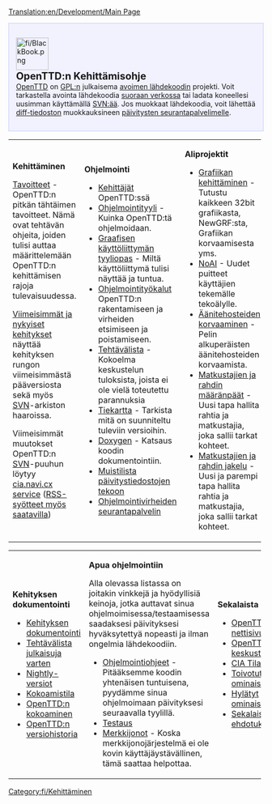 [[Translation:en/Development/Main Page]]

<div style="background-color: #f1f2fe; border: 1px solid #c7c8fe; margin:0; padding: 1em 1em 1em 1em; text-align:left">
[[File:fi/BlackBook.png|64px|left]]
<strong style="font-size:1.4em; display:block">OpenTTD:n Kehittämisohje</strong>
[[fi/Manual/Main Page|OpenTTD]] on [http://www.gnu.org/copyleft/gpl.html GPL:n] julkaisema [https://www.wikipedia.org/wiki/fi:Open_Source avoimen lähdekoodin] projekti. Voit tarkastella avointa lähdekoodia [http://svn.openttd.org/ suoraan verkossa] tai ladata koneellesi uusimman käyttämällä [[fi/SVN|SVN:ää]]. Jos muokkaat lähdekoodia, voit lähettää [[fi/SVN#Kuinka_teen_diff-tiedoston_jakaakseni_sen_muiden_koodaajien_kanssa.3F|diff-tiedoston]] muokkauksineen [http://bugs.openttd.org päivitysten seurantapalvelimelle].
</div>
{| cellspacing="3" class="mainpagetable" align="center" cellpadding="10px" style="background-color: #E7EBFF; border: 1px solid #c7c8fe; margin:0; border-top:none; padding:0"
|- valign="top" 
|width="33%"|
<font size="3">'''Kehittäminen'''</font> <!-----------------------Kehittäminen--------->

[[fi/Tavoitteet|Tavoitteet]] - OpenTTD:n pitkän tähtäimen tavoitteet. Nämä ovat tehtävän ohjeita, joiden tulisi auttaa määrittelemään OpenTTD:n kehittämisen rajoja tulevaisuudessa.

[[fi/Viimeisimmät ja nykyiset kehitykset|Viimeisimmät ja nykyiset kehitykset]] näyttää kehityksen rungon viimeisimmästä pääversiosta sekä myös [[fi/SVN|SVN]]-arkiston haaroissa.

Viimeisimmät muutokset OpenTTD:n [[fi/SVN|SVN]]-puuhun löytyy [http://cia.navi.cx/stats/project/OpenTTD cia.navi.cx service] ([http://cia.navi.cx/stats/project/OpenTTD/.rss?ver=2&medium=unquoted&limit=15 RSS-syötteet myös saatavilla])

|width="33%"|
<font size="3">'''Ohjelmointi'''</font>  <!-----------------------Ohjelmointi--------->

*[[fi/Kehittäjät|Kehittäjät]] OpenTTD:ssä
*[[fi/Ohjelmointityyli|Ohjelmointityyli]] - Kuinka OpenTTD:tä ohjelmoidaan.
*[[fi/Graafisen käyttöliittymän tyyli|Graafisen käyttöliittymän tyyliopas]] - Miltä käyttöliittymä tulisi näyttää ja tuntua.
*[[fi/Ohjelmointityökalut|Ohjelmointityökalut]] OpenTTD:n rakentamiseen ja virheiden etsimiseen ja poistamiseen.
*[[en/Archive/Community/Todo list|Tehtävälista]] - Kokoelma keskustelun tuloksista, joista ei ole vielä toteutettu parannuksia 
*[[en/Archive/Lists/Roadmap|Tiekartta]] - Tarkista mitä on suunniteltu tuleviin versioihin.
*[http://docs.openttd.org Doxygen] - Katsaus koodin dokumentointiin.
*[[fi/Päivitystiedostojen Muistilista|Muistilista päivitystiedostojen tekoon]]
*[http://bugs.openttd.org/ Ohjelmointivirheiden seurantapalvelin]

|width="33%"|
<font size="3">'''Aliprojektit'''</font> <!-----------------------Aliprojektit--------->

*[[fi/Grafiikan kehittäminen|Grafiikan kehittäminen]] - Tutustu kaikkeen 32bit grafiikasta, NewGRF:sta, Grafiikan korvaamisesta yms.
*[[fi/AI/Pääsivu|NoAI]] - Uudet puitteet käyttäjien tekemälle tekoälylle.
*[[en/Archive/Community/Sound Effects Replacement|Äänitehosteiden korvaaminen]] - Pelin alkuperäisten äänitehosteiden korvaamista.
*[[en/Community/Patches/Passenger and cargo destinations|Matkustajien ja rahdin määränpäät]] - Uusi tapa hallita rahtia ja matkustajia, joka sallii tarkat kohteet.
*[[en/Manual/Passenger and cargo distribution|Matkustajien ja rahdin jakelu]] - Uusi ja parempi tapa hallita rahtia ja matkustajia, joka sallii tarkat kohteet.
|}  <!------------- 3. osa ------------->
{| cellspacing="3" class="mainpagetable" align="center" cellpadding="10px" style="background-color: #E7EBFF; border: 1px solid #c7c8fe; margin:0; border-top:none; padding:0; margin-bottom:2em"
|- valign="top"
|width="33%"|
<font size="3">'''Kehityksen dokumentointi'''</font>  <!---------Kehityksen dokumentointi--------->

*[[fi/Kehityksen dokumentointi|Kehityksen dokumentointi]]
*[[fi/Tehtävälista julkaisuja varten|Tehtävälista julkaisuja varten]]
*[[fi/Nightly-versiot|Nightly-versiot]]
*[[fi/Kokoamistila|Kokoamistila]]
*[[:Category:en/Compiling OpenTTD|OpenTTD:n kokoaminen]]
*[[fi/N versiohistoria|OpenTTD:n versiohistoria]]

|width="33%"|
<font size="3">'''Apua ohjelmointiin'''</font>  <!------------- Apua ohjelmointiin ------------->

Alla olevassa listassa on joitakin vinkkejä ja hyödyllisiä keinoja, jotka auttavat sinua ohjelmoimisessa/testaamisessa saadaksesi päivityksesi hyväksytettyä nopeasti ja ilman ongelmia lähdekoodiin.
*[[fi/Ohjelmointiohjeet|Ohjelmointiohjeet]] - Pitääksemme koodin yhtenäisen tuntuisena, pyydämme sinua ohjelmoimaan päivityksesi seuraavalla tyylillä.
*[[fi/Testaus|Testaus]]
*[[fi/Merkkijonot|Merkkijonot]] - Koska merkkijonojärjestelmä ei ole kovin käyttäjäystävällinen, tämä saattaa helpottaa.

|width="33%"|
<font size="3">'''Sekalaista'''</font>  <!------------- Sekalaista------------->

* [http://www.openttd.org OpenTTD nettisivusto]
* [http://www.tt-forums.net/viewforum.php?f=55 OpenTTD keskustelupalsta]
* [http://cia.vc/stats/project/OpenTTD CIA Tilastot]
* [[fi/Toivotut ominaisuudet|Toivotut ominaisuudet]]
* [[en/Archive/Community/Rejected features|Hylätyt ominaisuudet]]
* [[en/Miscellaneous suggestions|Sekalaiset ehdotukset]]
|}


[[Category:fi/Kehittäminen]]